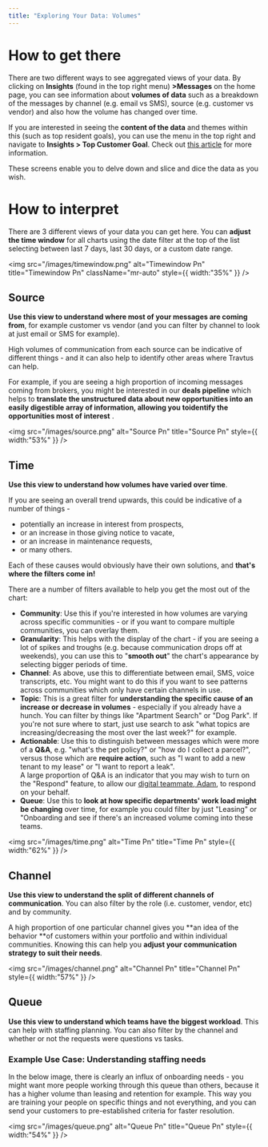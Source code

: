 ```yaml
---
title: "Exploring Your Data: Volumes"
---
```


# **How to get there**

There are two different ways to see aggregated views of your data. By clicking on **Insights** (found in the top right menu) **\>Messages** on the home page, you can see information about **volumes of data** such as a breakdown of the messages by channel (e.g. email vs SMS), source (e.g. customer vs vendor) and also how the volume has changed over time.

If you are interested in seeing the **content of the data** and themes within this (such as top resident goals), you can use the menu in the top right and navigate to **Insights \> Top Customer Goal**. Check out [<u>this article</u>](https://help.travtus.com/en/articles/9220756-exploring-your-data-content) for more information.

These screens enable you to delve down and slice and dice the data as you wish.

# **How to interpret**

There are 3 different views of your data you can get here. You can **adjust the time window** for all charts using the date filter at the top of the list selecting between last 7 days, last 30 days, or a custom date range.

<img
  src="/images/timewindow.png"
  alt="Timewindow Pn"
  title="Timewindow Pn"
  className="mr-auto"
  style={{ width:"35%" }}
/>

## **Source**

**Use this view to understand where most of your messages are coming from**, for example customer vs vendor (and you can filter by channel to look at just email or SMS for example).

High volumes of communication from each source can be indicative of different things - and it can also help to identify other areas where Travtus can help.

For example, if you are seeing a high proportion of incoming messages coming from brokers, you might be interested in our **deals pipeline** which helps to ****translate the unstructured data about new opportunities into an easily digestible array of information, allowing you toidentify the opportunities most of interest**** .

<img
  src="/images/source.png"
  alt="Source Pn"
  title="Source Pn"
  style={{ width:"53%" }}
/>

## **Time**

**Use this view to understand how volumes have varied over time**.

If you are seeing an overall trend upwards, this could be indicative of a number of things -

- potentially an increase in interest from prospects,
- or an increase in those giving notice to vacate,
- or an increase in maintenance requests,
- or many others.

Each of these causes would obviously have their own solutions, and **that's where the filters come in!**

There are a number of filters available to help you get the most out of the chart:

- **Community**: Use this if you're interested in how volumes are varying across specific communities - or if you want to compare multiple communities, you can overlay them.
- **Granularity**: This helps with the display of the chart - if you are seeing a lot of spikes and troughs (e.g. because communication drops off at weekends), you can use this to "**smooth out**" the chart's appearance by selecting bigger periods of time.
- **Channel**: As above, use this to differentiate between email, SMS, voice transcripts, etc. You might want to do this if you want to see patterns across communities which only have certain channels in use.
- **Topic**: This is a great filter for **understanding the specific cause of an increase or decrease in volumes** - especially if you already have a hunch. You can filter by things like "Apartment Search" or "Dog Park". If you're not sure where to start, just use search to ask "what topics are increasing/decreasing the most over the last week?" for example.
- **Actionable**: Use this to distinguish between messages which were more of a **Q&A**, e.g. "what's the pet policy?" or "how do I collect a parcel?", versus those which are **require action**, such as "I want to add a new tenant to my lease" or "I want to report a leak". \
  A large proportion of Q&A is an indicator that you may wish to turn on the "Respond" feature, to allow our [<u>digital teammate, Adam</u>](https://help.travtus.com/en/articles/9174358-who-is-adam), to respond on your behalf.
- **Queue**: Use this to **look at how specific departments' work load might be changing** over time, for example you could filter by just "Leasing" or "Onboarding and see if there's an increased volume coming into these teams.

<img
  src="/images/time.png"
  alt="Time Pn"
  title="Time Pn"
  style={{ width:"62%" }}
/>

## **Channel**

**Use this view to understand the split of different channels of communication**. You can also filter by the role (i.e. customer, vendor, etc) and by community.

A high proportion of one particular channel gives you \*\*an idea of the behavior \*\*of customers within your portfolio and within individual communities. Knowing this can help you **adjust your communication strategy to suit their needs**.

<img
  src="/images/channel.png"
  alt="Channel Pn"
  title="Channel Pn"
  style={{ width:"57%" }}
/>

## **Queue**

**Use this view to understand which teams have the biggest workload**. This can help with staffing planning. You can also filter by the channel and whether or not the requests were questions vs tasks.

### **Example Use Case: Understanding staffing needs**

In the below image, there is clearly an influx of onboarding needs - you might want more people working through this queue than others, because it has a higher volume than leasing and retention for example. This way you are training your people on specific things and not everything, and you can send your customers to pre-established criteria for faster resolution.

<img
  src="/images/queue.png"
  alt="Queue Pn"
  title="Queue Pn"
  style={{ width:"54%" }}
/>
